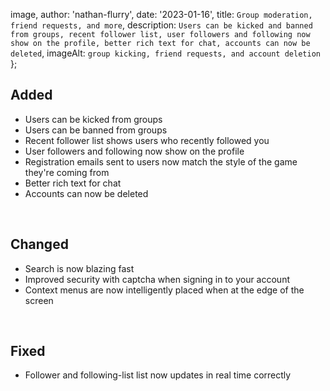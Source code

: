 
  image,
  author: 'nathan-flurry',
  date: '2023-01-16',
  title: `Group moderation, friend requests, and more`,
  description: `Users can be kicked and banned from groups, recent follower list, user followers and following now show on the profile, better rich text for chat, accounts can now be deleted`,
  imageAlt: `group kicking, friend requests, and account deletion`
};


## Added

- Users can be kicked from groups
- Users can be banned from groups
- Recent follower list shows users who recently followed you
- User followers and following now show on the profile
- Registration emails sent to users now match the style of the game they're coming from
- Better rich text for chat
- Accounts can now be deleted

‍

## Changed

- Search is now blazing fast
- Improved security with captcha when signing in to your account
- Context menus are now intelligently placed when at the edge of the screen

‍

## Fixed

- Follower and following-list list now updates in real time correctly
